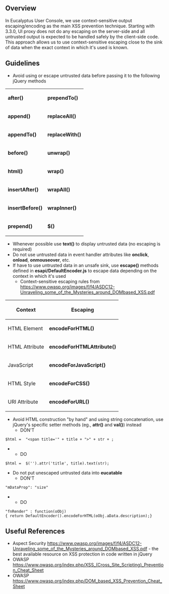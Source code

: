 == Overview ==
In Eucalyptus User Console, we use context-sensitive output escaping/encoding as the main XSS prevention technique. Starting with 3.3.0, UI proxy does not do any escaping on the server-side and all untrusted output is expected to be handled safely by the client-side code. This approach allows us to use context-sensitive escaping close to the sink of data when the exact context in which it's used is known.
== Guidelines ==
* Avoid using or escape untrusted data before passing it to the following jQuery methods
{|
| '''after()'''
| '''prependTo()'''
|-
| '''append()'''
| '''replaceAll()'''
|-
| '''appendTo()'''
| '''replaceWith()'''
|-
| '''before()'''
| '''unwrap()'''
|-
| '''html()'''
| '''wrap()'''
|-
| '''insertAfter()'''
| '''wrapAll()'''
|-
| '''insertBefore()'''
| '''wrapInner()'''
|-
| '''prepend()'''
| '''$()'''
|}
* Whenever possible use '''text()''' to display untrusted data (no escaping is required)
* Do not use untrusted data in event handler attributes like '''onclick''', '''onload''', '''onmouseover''', etc.
* If have to use untrusted data in an unsafe sink, use '''escape<X>()''' methods defined in '''esapi/DefaultEncoder.js''' to escape data depending on the context in which it's used
** Context-sensitive escaping rules from [[here|https://www.owasp.org/images/f/f4/ASDC12-Unraveling_some_of_the_Mysteries_around_DOMbased_XSS.pdf]] 
{| 
!Context 
!Escaping 
|-
| HTML Element 
| '''encodeForHTML()'''
|-
| HTML Attribute 
| '''encodeForHTMLAttribute()'''
|-
| JavaScript 
| '''encodeForJavaScript()'''
|-
| HTML Style 
| '''encodeForCSS()'''
|-
| URI Attribute 
| '''encodeForURL()''' 
|}
* Avoid HTML construction "by hand" and using string concatenation, use jQuery's specific setter methods (eg., '''attr()''' and '''val()''') instead
** DON'T
 $html =  "<span title='" + title + ">" + str + </span>;
** DO
 $html =  $('<span>').attr('title', title).text(str);
* Do not put unescaped untrusted data into '''eucatable'''
** DON'T
 "mDataProp": "size"
** DO
 "fnRender" : function(oObj){ return DefaultEncoder().encodeForHTML(oObj.aData.description);}
== Useful References ==
* Aspect Security [[XSS and jQuery|https://www.owasp.org/images/f/f4/ASDC12-Unraveling_some_of_the_Mysteries_around_DOMbased_XSS.pdf]] - the best available resource on XSS protection in code written in jQuery 
* OWASP [[XSS Prevention Cheatsheet|https://www.owasp.org/index.php/XSS_(Cross_Site_Scripting)_Prevention_Cheat_Sheet]]
* OWASP [[DOM based XSS Prevention Cheatsheet|https://www.owasp.org/index.php/DOM_based_XSS_Prevention_Cheat_Sheet]]